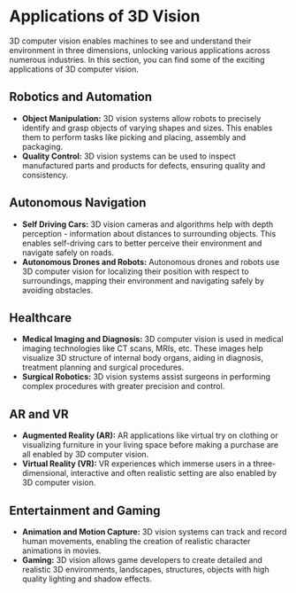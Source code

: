 # Applications of 3D Vision

3D computer vision enables machines to see and understand their environment in three dimensions, unlocking various applications across numerous industries. In this section, you can find some of the exciting applications of 3D computer vision.

## Robotics and Automation 
+ **Object Manipulation:** 3D vision systems allow robots to precisely identify and grasp objects of varying shapes and sizes. This enables them to perform tasks like picking and placing, assembly and packaging.
+ **Quality Control:** 3D vision systems can be used to inspect manufactured parts and products for defects, ensuring quality and consistency.

## Autonomous Navigation 
+ **Self Driving Cars:** 3D vision cameras and algorithms help with depth perception - information about distances to surrounding objects. This enables self-driving cars to better perceive their environment and navigate safely on roads.  
+ **Autonomous Drones and Robots:** Autonomous drones and robots use 3D computer vision for localizing their position with respect to surroundings, mapping their environment and navigating safely by avoiding obstacles.

## Healthcare
+ **Medical Imaging and Diagnosis:** 3D computer vision is used in medical imaging technologies like CT scans, MRIs, etc. These images help visualize 3D structure of internal body organs, aiding in diagnosis, treatment planning and surgical procedures.
+ **Surgical Robotics:** 3D vision systems assist surgeons in performing complex procedures with greater precision and control. 

## AR and VR
+ **Augmented Reality (AR):** AR applications like virtual try on clothing or visualizing furniture in your living space before making a purchase are all enabled by 3D computer vision.
+ **Virtual Reality (VR):** VR experiences which immerse users in a three-dimensional, interactive and often realistic setting are also enabled by 3D computer vision. 

## Entertainment and Gaming
+ **Animation and Motion Capture:** 3D vision systems can track and record human movements, enabling the creation of realistic character animations in movies.
+ **Gaming:** 3D vision allows game developers to create detailed and realistic 3D environments, landscapes, structures, objects with high quality lighting and shadow effects.
